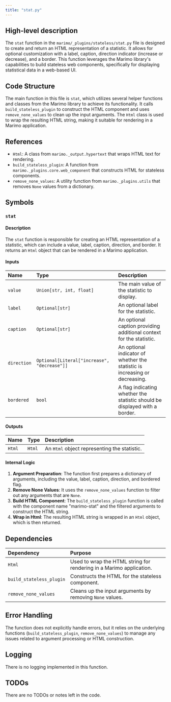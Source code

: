 ```yaml
---
title: "stat.py"
---
```


## High-level description

The `stat` function in the `marimo/_plugins/stateless/stat.py` file is designed to create and return an HTML representation of a statistic. It allows for optional customization with a label, caption, direction indicator (increase or decrease), and a border. This function leverages the Marimo library's capabilities to build stateless web components, specifically for displaying statistical data in a web-based UI.

## Code Structure

The main function in this file is `stat`, which utilizes several helper functions and classes from the Marimo library to achieve its functionality. It calls `build_stateless_plugin` to construct the HTML component and uses `remove_none_values` to clean up the input arguments. The `Html` class is used to wrap the resulting HTML string, making it suitable for rendering in a Marimo application.

## References

- `Html`: A class from `marimo._output.hypertext` that wraps HTML text for rendering.
- `build_stateless_plugin`: A function from `marimo._plugins.core.web_component` that constructs HTML for stateless components.
- `remove_none_values`: A utility function from `marimo._plugins.utils` that removes `None` values from a dictionary.

## Symbols

### `stat`
#### Description
The `stat` function is responsible for creating an HTML representation of a statistic, which can include a value, label, caption, direction, and border. It returns an `Html` object that can be rendered in a Marimo application.

#### Inputs
| Name      | Type                                      | Description                                                                 |
|:----------|:------------------------------------------|:----------------------------------------------------------------------------|
| `value`   | `Union[str, int, float]`                   | The main value of the statistic to display.                                 |
| `label`   | `Optional[str]`                            | An optional label for the statistic.                                        |
| `caption` | `Optional[str]`                            | An optional caption providing additional context for the statistic.         |
| `direction` | `Optional[Literal["increase", "decrease"]]` | An optional indicator of whether the statistic is increasing or decreasing. |
| `bordered` | `bool`                                    | A flag indicating whether the statistic should be displayed with a border.  |

#### Outputs
| Name  | Type  | Description                        |
|:------|:------|:-----------------------------------|
| `Html` | `Html` | An `Html` object representing the statistic. |

#### Internal Logic
1. **Argument Preparation**: The function first prepares a dictionary of arguments, including the value, label, caption, direction, and bordered flag.
2. **Remove None Values**: It uses the `remove_none_values` function to filter out any arguments that are `None`.
3. **Build HTML Component**: The `build_stateless_plugin` function is called with the component name "marimo-stat" and the filtered arguments to construct the HTML string.
4. **Wrap in Html**: The resulting HTML string is wrapped in an `Html` object, which is then returned.

## Dependencies

| Dependency | Purpose                                                                 |
|:-----------|:------------------------------------------------------------------------|
| `Html`     | Used to wrap the HTML string for rendering in a Marimo application.     |
| `build_stateless_plugin` | Constructs the HTML for the stateless component.          |
| `remove_none_values` | Cleans up the input arguments by removing `None` values.      |

## Error Handling

The function does not explicitly handle errors, but it relies on the underlying functions (`build_stateless_plugin`, `remove_none_values`) to manage any issues related to argument processing or HTML construction.

## Logging

There is no logging implemented in this function.

## TODOs

There are no TODOs or notes left in the code.